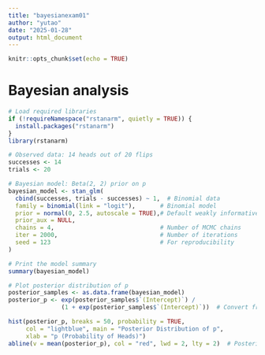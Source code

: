 ```yaml
---
title: "bayesianexam01"
author: "yutao"
date: "2025-01-28"
output: html_document
---
```


```r
knitr::opts_chunk$set(echo = TRUE)
```

# Bayesian analysis
```r
# Load required libraries
if (!requireNamespace("rstanarm", quietly = TRUE)) {
  install.packages("rstanarm")
}
library(rstanarm)

# Observed data: 14 heads out of 20 flips
successes <- 14
trials <- 20

# Bayesian model: Beta(2, 2) prior on p
bayesian_model <- stan_glm(
  cbind(successes, trials - successes) ~ 1,  # Binomial data
  family = binomial(link = "logit"),       # Binomial model
  prior = normal(0, 2.5, autoscale = TRUE),# Default weakly informative prior on the intercept
  prior_aux = NULL,
  chains = 4,                              # Number of MCMC chains
  iter = 2000,                             # Number of iterations
  seed = 123                               # For reproducibility
)

# Print the model summary
summary(bayesian_model)

# Plot posterior distribution of p
posterior_samples <- as.data.frame(bayesian_model)
posterior_p <- exp(posterior_samples$`(Intercept)`) / 
               (1 + exp(posterior_samples$`(Intercept)`))  # Convert from log-odds to probability

hist(posterior_p, breaks = 50, probability = TRUE,
     col = "lightblue", main = "Posterior Distribution of p",
     xlab = "p (Probability of Heads)")
abline(v = mean(posterior_p), col = "red", lwd = 2, lty = 2)  # Posterior mean

```

